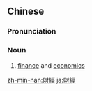 {{also|财经}}
==Chinese==
{{zh-forms|s=财经}}

===Pronunciation===
{{zh-pron
|m=cáijīng
|c=coi4 ging1
|cat=n
}}

===Noun===
{{zh-noun}}

# [[finance]] and [[economics]]

{{zh-cat|Advanced}}

[[zh-min-nan:財經]]
[[ja:財經]]
